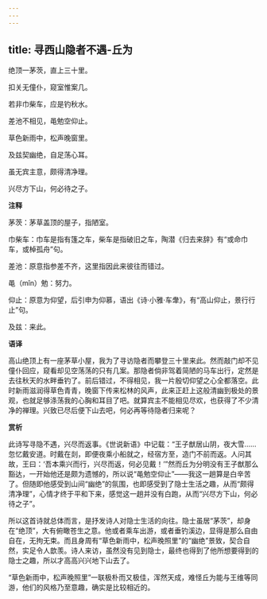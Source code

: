 ```yaml
---
---
---
```

title: 寻西山隐者不遇-丘为
---

绝顶一茅茨，直上三十里。

扣关无僮仆，窥室惟案几。

若非巾柴车，应是钓秋水。

差池不相见，黾勉空仰止。

草色新雨中，松声晚窗里。

及兹契幽绝，自足荡心耳。

虽无宾主意，颇得清净理。

兴尽方下山，何必待之子。

**注释**

茅茨：茅草盖顶的屋子，指陋室。

巾柴车：巾车是指有篷之车，柴车是指破旧之车，陶潜《归去来辞》有“或命巾车，或棹孤舟”句。

差池：原意指参差不齐，这里指因此来彼往而错过。

黾（mǐn）勉：努力。

仰止：原意为仰望，后引申为仰慕，语出《诗·小雅·车舝》，有“高山仰止，景行行止”句。

及兹：来此。

**语译**

高山绝顶上有一座茅草小屋，我为了寻访隐者而攀登三十里来此。然而敲门却不见僮仆回应，窥看却见空荡荡的只有几案。那隐者倘非驾着简陋的马车出行，定然是去往秋天的水畔垂钓了。前后错过，不得相见，我一片殷切仰望之心全都落空。此时新雨滋润得草色青青，晚窗下传来松林的风声，此来正赶上这般清幽到极处的景观，也就足够涤荡我的心胸和耳目了吧。就算宾主不能相见尽欢，也获得了不少清净的禅理。兴致已尽后便下山去吧，何必再等待隐者归来呢？

**赏析**

此诗写寻隐不遇，兴尽而返事。《世说新语》中记载：“王子猷居山阴，夜大雪……忽忆戴安道。时戴在剡，即便夜乘小船就之，经宿方至，造门不前而返。人问其故，王曰：‘吾本乘兴而行，兴尽而返，何必见戴！’”然而丘为分明没有王子猷那么豁达，一开始他还是颇为遗憾的，所以说“黾勉空仰止”——我这一趟算是白辛苦了。但随即他感受到山间“幽绝”的氛围，也即感受到了隐士生活之趣，从而“颇得清净理”，心情才终于平和下来，感觉这一趟并没有白跑，从而“兴尽方下山，何必待之子”。

所以这首诗就总体而言，是抒发诗人对隐士生活的向往。隐士虽居“茅茨”，却身在“绝顶”，大有俯瞰苍生之意。他或者乘车出游，或者垂钓溪边，显得是那么自由自在，无拘无束。而且身周有“草色新雨中，松声晚照里”的“幽绝”景致，契合自然，实足令人歆羡。诗人来访，虽然没有见到隐士，最终也得到了他所想要得到的隐士之趣，所以才高高兴兴地下山去了。

“草色新雨中，松声晚照里”一联极朴而又极佳，浑然天成，难怪丘为能与王维等同游，他们的风格乃至意趣，确实是比较相近的。